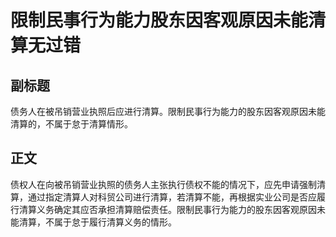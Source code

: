 # 限制民事行为能力股东因客观原因未能清算无过错
## 副标题
债务人在被吊销营业执照后应进行清算。限制民事行为能力的股东因客观原因未能清算的，不属于怠于清算情形。
## 正文
债权人在向被吊销营业执照的债务人主张执行债权不能的情况下，应先申请强制清算，通过指定清算人对科贸公司进行清算，若清算不能，再根据实业公司是否应履行清算义务确定其应否承担清算赔偿责任。限制民事行为能力的股东因客观原因未能清算，不属于怠于履行清算义务的情形。